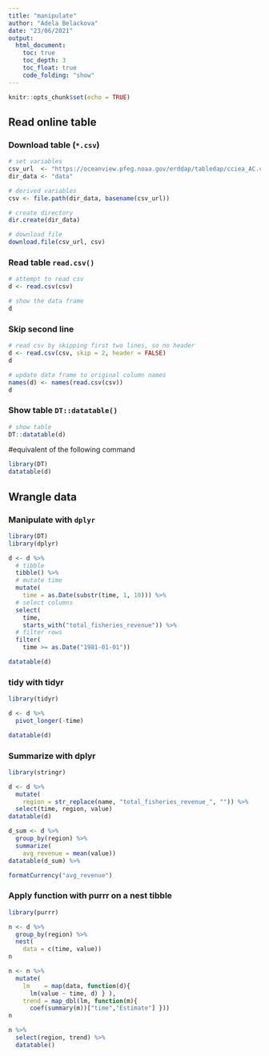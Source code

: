 ```yaml
---
title: "manipulate"
author: "Adela Belackova"
date: "23/06/2021"
output:  
  html_document:
    toc: true
    toc_depth: 3
    toc_float: true
    code_folding: "show"
---
```

```r
knitr::opts_chunk$set(echo = TRUE)
```
## Read online table
### Download table (`*.csv`)
```r
# set variables
csv_url  <- "https://oceanview.pfeg.noaa.gov/erddap/tabledap/cciea_AC.csv"
dir_data <- "data"

# derived variables
csv <- file.path(dir_data, basename(csv_url))

# create directory
dir.create(dir_data)

# download file
download.file(csv_url, csv)
```
### Read table `read.csv()`
```r
# attempt to read csv
d <- read.csv(csv)

# show the data frame
d
```
### Skip second line
```r
# read csv by skipping first two lines, so no header
d <- read.csv(csv, skip = 2, header = FALSE)
d

# update data frame to original column names
names(d) <- names(read.csv(csv))
d
```
### Show table `DT::datatable()`
```r
# show table
DT::datatable(d)
```
#equivalent of the following command
```r
library(DT)
datatable(d)
```
## Wrangle data

### Manipulate with `dplyr`
```r
library(DT)
library(dplyr)

d <- d %>% 
  # tibble
  tibble() %>% 
  # mutate time
  mutate(
    time = as.Date(substr(time, 1, 10))) %>% 
  # select columns
  select(
    time, 
    starts_with("total_fisheries_revenue")) %>% 
  # filter rows
  filter(
    time >= as.Date("1981-01-01"))

datatable(d)
```
### tidy with tidyr
```r
library(tidyr)

d <- d %>% 
  pivot_longer(-time)

datatable(d)
```
### Summarize with dplyr
```r
library(stringr)

d <- d %>% 
  mutate(
    region = str_replace(name, "total_fisheries_revenue_", "")) %>% 
  select(time, region, value)
datatable(d)
```
```r
d_sum <- d %>% 
  group_by(region) %>% 
  summarize(
    avg_revenue = mean(value))
datatable(d_sum) %>%
```


```r
formatCurrency("avg_revenue")
```

### Apply function with purrr on a nest tibble
```r
library(purrr)

n <- d %>% 
  group_by(region) %>% 
  nest(
    data = c(time, value))
n
```
```r
n <- n %>% 
  mutate(
    lm    = map(data, function(d){
      lm(value ~ time, d) } ),
    trend = map_dbl(lm, function(m){
      coef(summary(m))["time","Estimate"] }))
n
```
```r
n %>% 
  select(region, trend) %>% 
  datatable()
```

